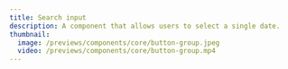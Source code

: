 ---
title: Search input
description: A component that allows users to select a single date.
thumbnail:
  image: /previews/components/core/button-group.jpeg
  video: /previews/components/core/button-group.mp4
---
